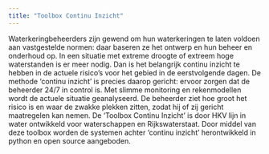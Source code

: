 ```yaml
---
title: "Toolbox Continu Inzicht"
---
```



Waterkeringbeheerders zijn gewend om hun waterkeringen te laten voldoen aan vastgestelde normen: daar baseren ze het ontwerp en hun beheer en onderhoud op. 
In een situatie met extreme droogte of extreem hoge waterstanden is er meer nodig. 
Dan is het belangrijk continu inzicht te hebben in de actuele risico’s voor het gebied in de eerstvolgende dagen. 
De methode 'continu inzicht' is precies daarop gericht: ervoor zorgen dat de beheerder 24/7 in control is. 
Met slimme monitoring en rekenmodellen wordt de actuele situatie geanalyseerd. 
De beheerder ziet hoe groot het risico is en waar de zwakke plekken zitten, zodat hij of zij gericht maatregelen kan nemen. 
De 'Toolbox Continu Inzicht' is door HKV lijn in water ontwikkeld voor waterschappen en Rijkswaterstaat. 
Door middel van deze toolbox worden de systemen achter 'continu inzicht' herontwikkeld in python en open source aangeboden.
